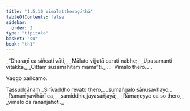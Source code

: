 ```yaml
---
title: "1.5.10 Vimalattheragāthā"
tableOfContents: false
sidebar:
  order: 2
type: "tipitaka"
basket: "su"
book: "th1"
---
```



<DynamicBreadcrumb />

<Division number="50" book="th1" bookNo="19" page="231">

<Paragraph number="113" type="verses" book="th1">
_“Dharaṇī ca siñcati vāti,_  
_Māluto vijjutā carati nabhe;_  
_Upasamanti vitakkā,_  
_Cittaṃ susamāhitaṃ mamā”ti._  


</Paragraph>
</Division>

<Paragraph number="114" type="center" book="th1">
…  Vimalo thero… .

  
Vaggo pañcamo.



</Paragraph>

<Paragraph number="115" type="center" book="th1">
Tassuddānaṃ


</Paragraph>

<Paragraph number="116" type="verses" book="th1">
_Sirīvaḍḍho revato thero,_  
_sumaṅgalo sānusavhayo;_  
_Ramaṇīyavihārī ca,_  
_samiddhiujjayasañjayā;_  
_Rāmaṇeyyo ca so thero,_  
_vimalo ca raṇañjahoti._
</Paragraph>
